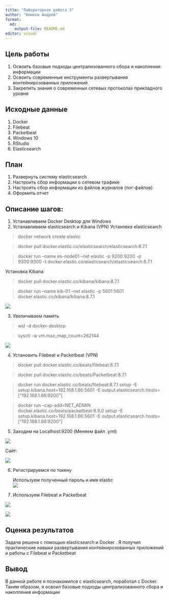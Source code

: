 ---
title: "Лабораторная работа 3"
author: "Комков Андрей"
format:
  md:
    output-file: README.md
editor: visual
---

## Цель работы

1.  Освоить базовые подходы централизованного сбора и накопления информации
2.  Освоить современные инструменты развертывания контейнирозованных приложений
3.  Закрепить знания о современных сетевых протоколах прикладного уровня

## Исходные данные

1.  Docker
2.  Filebeat
3.  Packetbeat
4.  Windows 10
5.  RStudio
6.  Elasticsearch

## План

1.  Развернуть систему elasticsearch
2.  Настроить сбор информации о сетевом трафике
3.  Настроить сбор информации из файлов журналов (лог-файлов)
4.  Оформить отчет

## Описание шагов:

1.  Устанавливаем Docker Desktop для Windows
2.  Устанавливаем elasticsearch и Kibana (VPN) Установка elasticsearch

> docker network create elastic

> docker pull docker.elastic.co/elasticsearch/elasticsearch:8.7.1

> docker run --name es-node01 --net elastic -p 9200:9200 -p 9300:9300 -t docker.elastic.co/elasticsearch/elasticsearch:8.7.1

Установка Kibana

> docker pull docker.elastic.co/kibana/kibana:8.7.1

> docker run --name kib-01 --net elastic -p 5601:5601 docker.elastic.co/kibana/kibana:8.7.1

![](./png/2.png)

3.  Увеличиваем память

> wsl -d docker-desktop

> sysctl -w vm.max_map_count=262144

![](./png/main.png)

4.  Установить Filebeat и Packetbeat (VPN)

> docker pull docker.elastic.co/beats/filebeat:8.7.1

> docker pull docker.elastic.co/beats/Packetbeat:8.7.1

> docker run docker.elastic.co/beats/filebeat:8.7.1 setup -E setup.kibana.host=192.168.1.66:5601 -E output.elasticsearch.hosts=\["192.168.1.66:9200"\]

> docker run --cap-add=NET_ADMIN docker.elastic.co/beats/packetbeat:8.9.0 setup -E setup.kibana.host=192.168.1.66:5601 -E output.elasticsearch.hosts=\["192.168.1.66:9200"\]

5.  Заходим на Localhost:9200 (Меняем файл .yml)

![](./png/false.png)

Сайт:

![](./png/9200.png)

6.  Регистрируемся по токену

    Используем полученный пароль и имя elastic\
    ![](./png/regist.png)

7.  Используем Filebeat и Packetbeat

![](./png/packet.png)

![](./png/file.png)

## Оценка результатов

Задача решена с помощью elasticsearch и Docker . Я получил практические навыки развертывания контейнирозованных приложений и работы с Filebeat и Packetbeat

## Вывод

В данной работе я познакомился с elasticsearch, поработал с Docker. Таким образом, я освоил базовые подходы централизованного сбора и накопления информации

